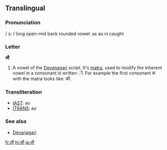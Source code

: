 ==Translingual==

===Pronunciation===
/ ɔ: / long open-mid back rounded vowel: as au in caught

===Letter===
'''औ'''

# A vowel of the [[Devanagari]] script.  It's [[matra]], used to modify the inherent vowel in a consonant is written &#x094C;.  For example the first consonant क with the matra looks like: कौ.

===Transliteration===
*[[w:IAST|IAST]]: au
*[[w:ITRANS|ITRANS]]: au

===See also===
*[[w:Devanagari|Devanagari]]

[[fr:औ]]
[[hi:औ]]
[[ja:औ]]